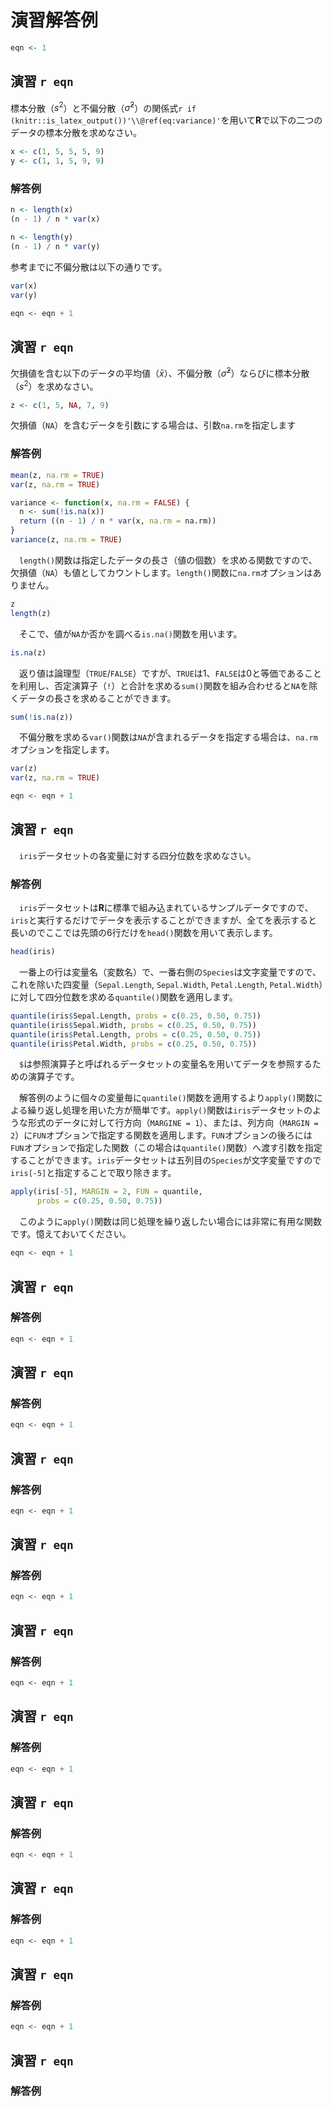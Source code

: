 # 演習解答例

```r
eqn <- 1
```

## 演習 `r eqn` {.unnumbered}
標本分散（$s^2$）と不偏分散（$\hat{\sigma}^2$）の関係式`r if (knitr::is_latex_output())'\\@ref(eq:variance)'`を用いて**R**で以下の二つのデータの標本分散を求めなさい。

```r
x <- c(1, 5, 5, 5, 9)
y <- c(1, 1, 5, 9, 9)
```


### 解答例 {.unnumbered}
```r
n <- length(x)
(n - 1) / n * var(x)
```

```r
n <- length(y)
(n - 1) / n * var(y)
```

参考までに不偏分散は以下の通りです。
```r
var(x)
var(y)
```


```r
eqn <- eqn + 1
```

## 演習 `r eqn` {.unnumbered}
欠損値を含む以下のデータの平均値（$\bar{x}$）、不偏分散（$\hat{\sigma}^2$）ならびに標本分散（$s^2$）を求めなさい。

```r
z <- c(1, 5, NA, 7, 9)
```

::: {.hint-box data-latex=""}
欠損値（`NA`）を含むデータを引数にする場合は、引数`na.rm`を指定します
:::

### 解答例 {.unnumbered}
```r
mean(z, na.rm = TRUE)
var(z, na.rm = TRUE)

variance <- function(x, na.rm = FALSE) {
  n <- sum(!is.na(x))
  return ((n - 1) / n * var(x, na.rm = na.rm))
}
variance(z, na.rm = TRUE)
```

\newpage

::: {.info-box data-latex="{Tips}"}
　`length()`関数は指定したデータの長さ（値の個数）を求める関数ですので、欠損値（`NA`）も値としてカウントします。`length()`関数に`na.rm`オプションはありません。
```r
z
length(z)
```

　そこで、値が`NA`か否かを調べる`is.na()`関数を用います。
```r
is.na(z)
```

　返り値は論理型（`TRUE`/`FALSE`）ですが、`TRUE`は$1$、`FALSE`は$0$と等価であることを利用し、否定演算子（`!`）と合計を求める`sum()`関数を組み合わせると`NA`を除くデータの長さを求めることができます。
```r
sum(!is.na(z))
```

　不偏分散を求める`var()`関数は`NA`が含まれるデータを指定する場合は、`na.rm`オプションを指定します。
```r
var(z)
var(z, na.rm = TRUE)
```

:::

\newpage

```r
eqn <- eqn + 1
```

## 演習 `r eqn` {.unnumbered}
　`iris`データセットの各変量に対する四分位数を求めなさい。

### 解答例 {.unnumbered}
　`iris`データセットは**R**に標準で組み込まれているサンプルデータですので、`iris`と実行するだけでデータを表示することができますが、全てを表示すると長いのでここでは先頭の6行だけを`head()`関数を用いて表示します。

```r
head(iris)
```

　一番上の行は変量名（変数名）で、一番右側の`Species`は文字変量ですので、これを除いた四変量（`Sepal.Length`, `Sepal.Width`, `Petal.Length`, `Petal.Width`）に対して四分位数を求める`quantile()`関数を適用します。

```r
quantile(iris$Sepal.Length, probs = c(0.25, 0.50, 0.75))
quantile(iris$Sepal.Width, probs = c(0.25, 0.50, 0.75))
quantile(iris$Petal.Length, probs = c(0.25, 0.50, 0.75))
quantile(iris$Petal.Width, probs = c(0.25, 0.50, 0.75))
```

　`$`は参照演算子と呼ばれるデータセットの変量名を用いてデータを参照するための演算子です。


::: {.info-box data-latex="{Tips}"}
　解答例のように個々の変量毎に`quantile()`関数を適用するより`apply()`関数による繰り返し処理を用いた方が簡単です。`apply()`関数は`iris`データセットのような形式のデータに対して行方向（`MARGINE = 1`）、または、列方向（`MARGIN = 2`）に`FUN`オプションで指定する関数を適用します。`FUN`オプションの後ろには`FUN`オプションで指定した関数（この場合は`quantile()`関数）へ渡す引数を指定することができます。`iris`データセットは五列目の`Species`が文字変量ですので`iris[-5]`と指定することで取り除きます。

```r
apply(iris[-5], MARGIN = 2, FUN = quantile,
      probs = c(0.25, 0.50, 0.75))
```

　このように`apply()`関数は同じ処理を繰り返したい場合には非常に有用な関数です。憶えておいてください。
:::


```r
eqn <- eqn + 1
```

## 演習 `r eqn` {.unnumbered}

### 解答例 {.unnumbered}


```r
eqn <- eqn + 1
```

## 演習 `r eqn` {.unnumbered}

### 解答例 {.unnumbered}


```r
eqn <- eqn + 1
```

## 演習 `r eqn` {.unnumbered}

### 解答例 {.unnumbered}


```r
eqn <- eqn + 1
```

## 演習 `r eqn` {.unnumbered}

### 解答例 {.unnumbered}


```r
eqn <- eqn + 1
```

## 演習 `r eqn` {.unnumbered}

### 解答例 {.unnumbered}


```r
eqn <- eqn + 1
```

## 演習 `r eqn` {.unnumbered}

### 解答例 {.unnumbered}


```r
eqn <- eqn + 1
```

## 演習 `r eqn` {.unnumbered}

### 解答例 {.unnumbered}


```r
eqn <- eqn + 1
```

## 演習 `r eqn` {.unnumbered}

### 解答例 {.unnumbered}


```r
eqn <- eqn + 1
```

## 演習 `r eqn` {.unnumbered}

### 解答例 {.unnumbered}


```r
eqn <- eqn + 1
```

## 演習 `r eqn` {.unnumbered}

### 解答例 {.unnumbered}


